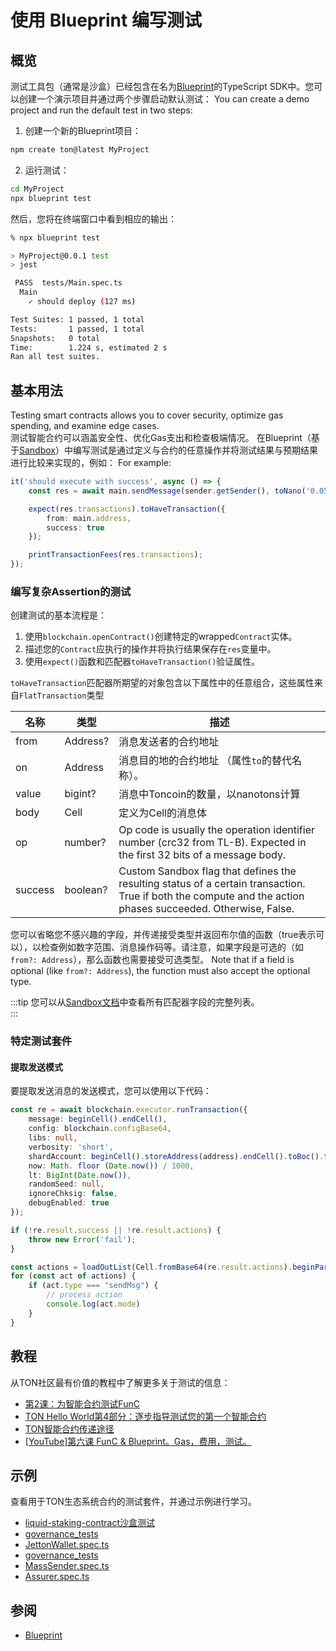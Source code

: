 
# 使用 Blueprint 编写测试

## 概览

测试工具包（通常是沙盒）已经包含在名为[Blueprint](/develop/smart-contracts/sdk/javascript)的TypeScript SDK中。您可以创建一个演示项目并通过两个步骤启动默认测试： You can create a demo project and run the default test in two steps:

1. 创建一个新的Blueprint项目：

```bash
npm create ton@latest MyProject
```

2. 运行测试：

```bash
cd MyProject
npx blueprint test
```

然后，您将在终端窗口中看到相应的输出：

```bash
% npx blueprint test

> MyProject@0.0.1 test
> jest

 PASS  tests/Main.spec.ts
  Main
    ✓ should deploy (127 ms)

Test Suites: 1 passed, 1 total
Tests:       1 passed, 1 total
Snapshots:   0 total
Time:        1.224 s, estimated 2 s
Ran all test suites.
```

## 基本用法

Testing smart contracts allows you to cover security, optimize gas spending, and examine edge cases.\
测试智能合约可以涵盖安全性、优化Gas支出和检查极端情况。
在Blueprint（基于[Sandbox](https://github.com/ton-org/sandbox)）中编写测试是通过定义与合约的任意操作并将测试结果与预期结果进行比较来实现的，例如： For example:

```typescript
it('should execute with success', async () => {                              // description of the test case
    const res = await main.sendMessage(sender.getSender(), toNano('0.05'));  // performing an action with contract main and saving result in res

    expect(res.transactions).toHaveTransaction({                             // configure the expected result with expect() function
        from: main.address,                                                  // set expected sender for transaction we want to test matcher properties from
        success: true                                                        // set the desirable result using matcher property success
    });

    printTransactionFees(res.transactions);                                  // print table with details on spent fees
});
```

### 编写复杂Assertion的测试

创建测试的基本流程是：

1. 使用`blockchain.openContract()`创建特定的wrapped`Contract`实体。
2. 描述您的`Contract`应执行的操作并将执行结果保存在`res`变量中。
3. 使用`expect()`函数和匹配器`toHaveTransaction()`验证属性。

`toHaveTransaction`匹配器所期望的对象包含以下属性中的任意组合，这些属性来自`FlatTransaction`类型

| 名称      | 类型       | 描述                                                                                                                                                          |
| ------- | -------- | ----------------------------------------------------------------------------------------------------------------------------------------------------------- |
| from    | Address? | 消息发送者的合约地址                                                                                                                                                  |
| on      | Address  | 消息目的地的合约地址  （属性`to`的替代名称）。                                                                                                                                  |
| value   | bigint?  | 消息中Toncoin的数量，以nanotons计算                                                                                                                                   |
| body    | Cell     | 定义为Cell的消息体                                                                                                                                                 |
| op      | number?  | Op code is usually the operation identifier number (crc32 from TL-B). Expected in the first 32 bits of a message body.                                      |
| success | boolean? | Custom Sandbox flag that defines the resulting status of a certain transaction. True if both the compute and the action phases succeeded. Otherwise, False. |

您可以省略您不感兴趣的字段，并传递接受类型并返回布尔值的函数（true表示可以），以检查例如数字范围、消息操作码等。请注意，如果字段是可选的（如`from?: Address`），那么函数也需要接受可选类型。 Note that if a field is optional (like `from?: Address`), the function must also accept the optional type.

:::tip 
您可以从[Sandbox文档](https://github.com/ton-org/sandbox#test-a-transaction-with-matcher)中查看所有匹配器字段的完整列表。\
:::

### 特定测试套件

#### 提取发送模式

要提取发送消息的发送模式，您可以使用以下代码：

```ts
const re = await blockchain.executor.runTransaction({
    message: beginCell().endCell(),
    config: blockchain.configBase64,
    libs: null,
    verbosity: 'short',
    shardAccount: beginCell().storeAddress(address).endCell().toBoc().toString('base64'),
    now: Math. floor (Date.now()) / 1000,
    lt: BigInt(Date.now()),
    randomSeed: null,
    ignoreChksig: false,
    debugEnabled: true
});

if (!re.result.success || !re.result.actions) {
    throw new Error('fail');
}

const actions = loadOutList(Cell.fromBase64(re.result.actions).beginParse());
for (const act of actions) {
    if (act.type === "sendMsg") {
        // process action
        console.log(act.mode)
    }
}
```

## 教程

从TON社区最有价值的教程中了解更多关于测试的信息：

- [第2课：为智能合约测试FunC](https://github.com/romanovichim/TonFunClessons_Eng/blob/main/lessons/smartcontract/2lesson/secondlesson.md)
- [TON Hello World第4部分：逐步指导测试您的第一个智能合约](https://helloworld.tonstudio.io/04-testing/)
- [TON智能合约传递途径](https://dev.to/roma_i_m/ton-smart-contract-pipeline-write-simple-contract-and-compile-it-4pnh)
- [\[YouTube\]第六课 FunC & Blueprint。Gas，费用，测试。](https://youtu.be/3XIpKZ6wNcg)

## 示例

查看用于TON生态系统合约的测试套件，并通过示例进行学习。

- [liquid-staking-contract沙盒测试](https://github.com/ton-blockchain/liquid-staking-contract/tree/main/tests)
- [governance_tests](https://github.com/Trinketer22/governance_tests/blob/master/config_tests/tests/)
- [JettonWallet.spec.ts](https://github.com/EmelyanenkoK/modern_jetton/blob/master/tests/JettonWallet.spec.ts)
- [governance_tests](https://github.com/Trinketer22/governance_tests/blob/master/elector_tests/tests/complaint-test.fc)
- [MassSender.spec.ts](https://github.com/Gusarich/ton-mass-sender/blob/main/tests/MassSender.spec.ts)
- [Assurer.spec.ts](https://github.com/aSpite/dominant-assurance-contract/blob/main/tests/Assurer.spec.ts)

## 参阅

- [Blueprint](/v3/documentation/smart-contracts/getting-started/javascript)

<Feedback />
